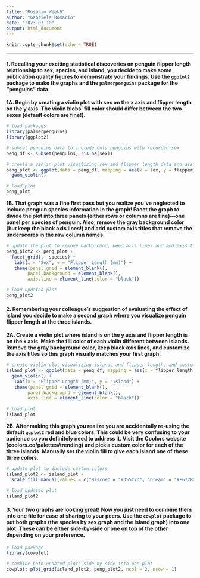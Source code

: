 ```yaml
---
title: "Rosario_Week6"
author: "Gabriela Rosario"
date: "2023-07-10"
output: html_document
---
```

```r
knitr::opts_chunk$set(echo = TRUE)
```

** **

#### 1. Recalling your exciting statistical discoveries on penguin flipper length relationship to sex, species, and island, you decide to make some publication quality figures to demonstrate your findings. Use the `ggplot2` package to make the graphs and the `palmerpenguins` package for the “penguins” data.

**1A. Begin by creating a violin plot with sex on the x axis and flipper length on the y axis. The violin blobs’ fill color should differ between the two sexes (default colors are fine!).**

```r

# load packages
library(palmerpenguins)
library(ggplot2)

# subset penguins data to include only penguins with recorded sex
peng_df <- subset(penguins, !is.na(sex))

# create a violin plot visualizing sex and flipper length data and assign it to an object
peng_plot <- ggplot(data = peng_df, mapping = aes(x = sex, y = flipper_length_mm, fill = sex)) +
  geom_violin()

# load plot
peng_plot
```

**1B. That graph was a fine first pass but you realize you’ve neglected to include penguin species information in the graph! Facet the graph to divide the plot into three panels (either rows or columns are fine)—one panel per species of penguin. Also, remove the gray background color (but keep the black axis lines!) and add custom axis titles that remove the underscores in the raw column names.**

```r

# update the plot to remove background, keep axis lines and add axis titles
peng_plot2 <- peng_plot +
  facet_grid(.~ species) +
   labs(x = "Sex", y = "Flipper Length (mm)") +
   theme(panel.grid = element_blank(),
        panel.background = element_blank(), 
        axis.line = element_line(color = "black"))

# load updated plot
peng_plot2
```

#### 2. Remembering your colleague’s suggestion of evaluating the effect of island you decide to make a second graph where you visualize penguin flipper length at the three islands.


**2A. Create a violin plot where island is on the y axis and flipper length is on the x axis. Make the fill color of each violin different between islands. Remove the gray background color, keep black axis lines, and customize the axis titles so this graph visually matches your first graph.**

```r

# create violin plot visualizing islands and flipper length, and customize it similar to the first graph
island_plot <- ggplot(data = peng_df, mapping = aes(x = flipper_length_mm , y = island, fill = island)) +
  geom_violin() +
   labs(x = "Flipper Length (mm)", y = "Island") +
   theme(panel.grid = element_blank(),
        panel.background = element_blank(), 
        axis.line = element_line(color = "black"))

# load plot
island_plot
```

**2B. After making this graph you realize you are accidentally re-using the default `ggplot2` red and blue colors. This could be very confusing to your audience so you definitely need to address it. Visit the Coolors website (coolors.co/palettes/trending) and pick a custom color for each of the three islands. Manually set the violin fill to give each island one of these three colors.**

```r

# update plot to include custom colors
island_plot2 <- island_plot +
  scale_fill_manual(values = c("Biscoe" = "#355C7D", "Dream" = "#F67280", "Torgersen" = "#6C5B7B"))

# load updated plot
island_plot2
```



#### 3. Your two graphs are looking great! Now you just need to combine them into one file for ease of sharing to your peers. Use the `cowplot` package to put both graphs (the species by sex graph and the island graph) into one plot. These can be either side-by-side or one on top of the other depending on your preference.

```r

# load package
library(cowplot)

# combine both updated plots side-by-side into one plot
cowplot::plot_grid(island_plot2, peng_plot2, ncol = 2, nrow = 1)

```

